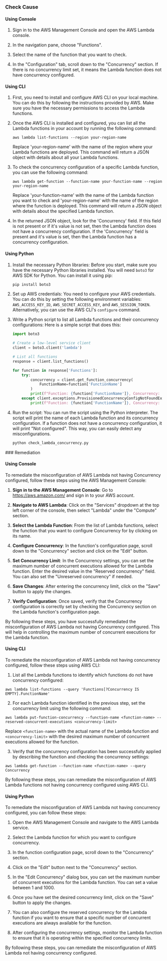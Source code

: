 

<Tabs><Tab title='Cause'>
### Check Cause

#### Using Console

1. Sign in to the AWS Management Console and open the AWS Lambda console.

2. In the navigation pane, choose "Functions".

3. Select the name of the function that you want to check.

4. In the "Configuration" tab, scroll down to the "Concurrency" section. If there is no concurrency limit set, it means the Lambda function does not have concurrency configured.

#### Using CLI

1. First, you need to install and configure AWS CLI on your local machine. You can do this by following the instructions provided by AWS. Make sure you have the necessary permissions to access the Lambda functions.

2. Once the AWS CLI is installed and configured, you can list all the Lambda functions in your account by running the following command:

   ```
   aws lambda list-functions --region your-region-name
   ```

   Replace 'your-region-name' with the name of the region where your Lambda functions are deployed. This command will return a JSON object with details about all your Lambda functions.

3. To check the concurrency configuration of a specific Lambda function, you can use the following command:

   ```
   aws lambda get-function --function-name your-function-name --region your-region-name
   ```

   Replace 'your-function-name' with the name of the Lambda function you want to check and 'your-region-name' with the name of the region where the function is deployed. This command will return a JSON object with details about the specified Lambda function.

4. In the returned JSON object, look for the 'Concurrency' field. If this field is not present or if it's value is not set, then the Lambda function does not have a concurrency configuration. If the 'Concurrency' field is present and it's value is set, then the Lambda function has a concurrency configuration.

#### Using Python

1. Install the necessary Python libraries: Before you start, make sure you have the necessary Python libraries installed. You will need `boto3` for AWS SDK for Python. You can install it using pip:

   ```bash
   pip install boto3
   ```

2. Set up AWS credentials: You need to configure your AWS credentials. You can do this by setting the following environment variables: `AWS_ACCESS_KEY_ID`, `AWS_SECRET_ACCESS_KEY`, and `AWS_SESSION_TOKEN`. Alternatively, you can use the AWS CLI's `configure` command.

3. Write a Python script to list all Lambda functions and their concurrency configurations: Here is a simple script that does this:

   ```python
   import boto3

   # Create a low-level service client
   client = boto3.client('lambda')

   # List all functions
   response = client.list_functions()

   for function in response['Functions']:
       try:
           concurrency = client.get_function_concurrency(
               FunctionName=function['FunctionName']
           )
           print(f"Function: {function['FunctionName']}, Concurrency: {concurrency['ReservedConcurrentExecutions']}")
       except client.exceptions.ProvisionedConcurrencyConfigNotFoundException:
           print(f"Function: {function['FunctionName']}, Concurrency: Not configured")
   ```

4. Run the script: You can run the script using the Python interpreter. The script will print the name of each Lambda function and its concurrency configuration. If a function does not have a concurrency configuration, it will print "Not configured". This way, you can easily detect any misconfigurations.

   ```bash
   python check_lambda_concurrency.py
   ```

</Tab>

<Tab title='Remediation'>
### Remediation

#### Using Console

To remediate the misconfiguration of AWS Lambda not having Concurrency configured, follow these steps using the AWS Management Console:

1. **Sign in to the AWS Management Console**: Go to https://aws.amazon.com/ and sign in to your AWS account.

2. **Navigate to AWS Lambda**: Click on the "Services" dropdown at the top left corner of the console, then select "Lambda" under the "Compute" section.

3. **Select the Lambda Function**: From the list of Lambda functions, select the function that you want to configure Concurrency for by clicking on its name.

4. **Configure Concurrency**: In the function's configuration page, scroll down to the "Concurrency" section and click on the "Edit" button.

5. **Set Concurrency Limit**: In the Concurrency settings, you can set the maximum number of concurrent executions allowed for the Lambda function. Enter the desired value in the "Reserved concurrency" field. You can also set the "Unreserved concurrency" if needed.

6. **Save Changes**: After entering the concurrency limit, click on the "Save" button to apply the changes.

7. **Verify Configuration**: Once saved, verify that the Concurrency configuration is correctly set by checking the Concurrency section on the Lambda function's configuration page.

By following these steps, you have successfully remediated the misconfiguration of AWS Lambda not having Concurrency configured. This will help in controlling the maximum number of concurrent executions for the Lambda function.

#### Using CLI

To remediate the misconfiguration of AWS Lambda not having concurrency configured, follow these steps using AWS CLI:

1. List all the Lambda functions to identify which functions do not have concurrency configured:
```
aws lambda list-functions --query 'Functions[?Concurrency IS EMPTY].FunctionName'
```

2. For each Lambda function identified in the previous step, set the concurrency limit using the following command:
```
aws lambda put-function-concurrency --function-name <function-name> --reserved-concurrent-executions <concurrency-limit>
```
Replace `<function-name>` with the actual name of the Lambda function and `<concurrency-limit>` with the desired maximum number of concurrent executions allowed for the function.

3. Verify that the concurrency configuration has been successfully applied by describing the function and checking the concurrency settings:
```
aws lambda get-function --function-name <function-name> --query Concurrency
```

By following these steps, you can remediate the misconfiguration of AWS Lambda functions not having concurrency configured using AWS CLI.

#### Using Python

To remediate the misconfiguration of AWS Lambda not having concurrency configured, you can follow these steps:

1. Open the AWS Management Console and navigate to the AWS Lambda service.

2. Select the Lambda function for which you want to configure concurrency.

3. In the function configuration page, scroll down to the "Concurrency" section.

4. Click on the "Edit" button next to the "Concurrency" section.

5. In the "Edit Concurrency" dialog box, you can set the maximum number of concurrent executions for the Lambda function. You can set a value between 1 and 1000.

6. Once you have set the desired concurrency limit, click on the "Save" button to apply the changes.

7. You can also configure the reserved concurrency for the Lambda function if you want to ensure that a specific number of concurrent executions are always available for the function.

8. After configuring the concurrency settings, monitor the Lambda function to ensure that it is operating within the specified concurrency limits.

By following these steps, you can remediate the misconfiguration of AWS Lambda not having concurrency configured.


</Tab>
</Tabs>